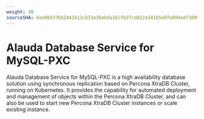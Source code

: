 ```yaml
---
weight: 30
sourceSHA: 6ea96937bb2441b13cb13a36ebda16cfb2fcd822a341b5e8fe894edf38896b21
---
```


# Alauda Database Service for MySQL-PXC

Alauda Database Service for MySQL-PXC is a high availability database solution using synchronous replication based on Percona XtraDB Cluster, running on Kubernetes. It provides the capability for automated deployment and management of objects within the Percona XtraDB Cluster, and can also be used to start new Percona XtraDB Cluster instances or scale existing instance.

<ExternalSite name="mysql-pxc" />
